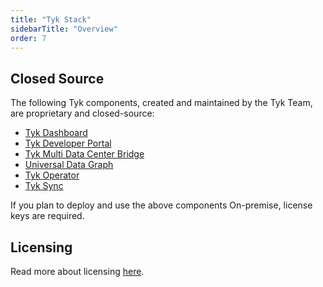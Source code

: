 ```yaml
---
title: "Tyk Stack"
sidebarTitle: "Overview"
order: 7
---
```



<OssProductListInclude/>

## Closed Source

The following Tyk components, created and maintained by the Tyk Team, are proprietary and closed-source:

* [Tyk Dashboard](/5.6/tyk-dashboard)
* [Tyk Developer Portal](/5.6/tyk-developer-portal)
* [Tyk Multi Data Center Bridge](/5.6/tyk-multi-data-centre)
* [Universal Data Graph](/5.6/universal-data-graph)
* [Tyk Operator](/5.6/api-management/automations#what-is-tyk-operator)
* [Tyk Sync](/5.6/api-management/automations#synchronize-tyk-environment-with-github-repository)

If you plan to deploy and use the above components On-premise, license keys are required.

## Licensing
Read more about licensing [here](/5.6/apim#licensing).